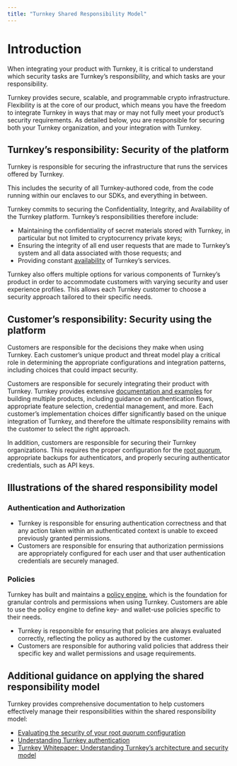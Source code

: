 ```yaml
---
title: "Turnkey Shared Responsibility Model"
---
```


# Introduction
When integrating your product with Turnkey, it is critical to understand which security tasks are Turnkey’s responsibility, and which tasks are your responsibility. 

Turnkey provides secure, scalable, and programmable crypto infrastructure. Flexibility is at the core of our product, which means you have the freedom to integrate Turnkey in ways that may or may not fully meet your product’s security requirements. As detailed below, you are responsible for securing both your Turnkey organization, and your integration with Turnkey.

## Turnkey’s responsibility: Security of the platform
Turnkey is responsible for securing the infrastructure that runs the services offered by Turnkey. 

This includes the security of all Turnkey-authored code, from the code running within our enclaves to our SDKs, and everything in between.

Turnkey commits to securing the Confidentiality, Integrity, and Availability of the Turnkey platform. Turnkey’s responsibilities therefore include: 
- Maintaining the confidentiality of secret materials stored with Turnkey, in particular but not limited to cryptocurrency private keys;
- Ensuring the integrity of all end user requests that are made to Turnkey’s system and all data associated with those requests; and
- Providing constant [availability](https://www.turnkey-status.com) of Turnkey’s services.

Turnkey also offers multiple options for various components of Turnkey’s product in order to accommodate customers with varying security and user experience profiles. This allows each Turnkey customer to choose a security approach tailored to their specific needs.

## Customer’s responsibility: Security using the platform
Customers are responsible for the decisions they make when using Turnkey. Each customer’s unique product and threat model play a critical role in determining the appropriate configurations and integration patterns, including choices that could impact security. 

Customers are responsible for securely integrating their product with Turnkey. Turnkey provides extensive [documentation and examples](https://docs.turnkey.com/home) for building multiple products, including guidance on authentication flows, appropriate feature selection, credential management, and more. Each customer’s implementation choices differ significantly based on the unique integration of Turnkey, and therefore the ultimate responsibility remains with the customer to select the right approach.

In addition, customers are responsible for securing their Turnkey organizations. This requires the proper configuration for the [root quorum](https://docs.turnkey.com/concepts/users/root-quorum?share_chat=1ef47f7f-e895-4195-9590-af958441dedc), appropriate backups for authenticators, and properly securing authenticator credentials, such as API keys.

## Illustrations of the shared responsibility model

### Authentication and Authorization 
- Turnkey is responsible for ensuring authentication correctness and that any action taken within an authenticated context is unable to exceed previously granted permissions.  
- Customers are responsible for ensuring that authorization permissions are appropriately configured for each user and that user authentication credentials are securely managed.

### Policies 
Turnkey has built and maintains a [policy engine](https://docs.turnkey.com/concepts/policies/overview), which is the foundation for granular controls and permissions when using Turnkey. Customers are able to use the policy engine to define key- and wallet-use policies specific to their needs.  
- Turnkey is responsible for ensuring that policies are always evaluated correctly, reflecting the policy as authored by the customer.  
- Customers are responsible for authoring valid policies that address their specific key and wallet permissions and usage requirements.

## Additional guidance on applying the shared responsibility model
Turnkey provides comprehensive documentation to help customers effectively manage their responsibilities within the shared responsibility model:
- [Evaluating the security of your root quorum configuration](https://docs.turnkey.com/concepts/users/root-quorum?share_chat=1ef47f7f-e895-4195-9590-af958441dedc)
- [Understanding Turnkey authentication](https://docs.turnkey.com/authentication/passkeys/introduction)
- [Turnkey Whitepaper: Understanding Turnkey’s architecture and security model](https://whitepaper.turnkey.com)